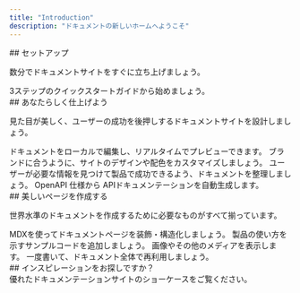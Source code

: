 ```yaml
---
title: "Introduction"
description: "ドキュメントの新しいホームへようこそ"
---
```


<div id="setting-up">
  ## セットアップ
</div>

数分でドキュメントサイトをすぐに立ち上げましょう。

<Card title="Start here" icon="rocket" href="/ja/quickstart" horizontal>
  3ステップのクイックスタートガイドから始めましょう。
</Card>

<div id="make-it-yours">
  ## あなたらしく仕上げよう
</div>

見た目が美しく、ユーザーの成功を後押しするドキュメントサイトを設計しましょう。

<Columns cols={2}>
  <Card title="Edit locally" icon="pen-to-square" href="/ja/development">
    ドキュメントをローカルで編集し、リアルタイムでプレビューできます。
  </Card>

  <Card title="Customize your site" icon="palette" href="/ja/essentials/settings">
    ブランドに合うように、サイトのデザインや配色をカスタマイズしましょう。
  </Card>

  <Card title="Set up navigation" icon="map" href="/ja/essentials/navigation">
    ユーザーが必要な情報を見つけて製品で成功できるよう、ドキュメントを整理しましょう。
  </Card>

  <Card title="API documentation" icon="terminal" href="/ja/api-reference/introduction">
    OpenAPI 仕様から APIドキュメンテーションを自動生成します。
  </Card>
</Columns>

<div id="create-beautiful-pages">
  ## 美しいページを作成する
</div>

世界水準のドキュメントを作成するために必要なものがすべて揃っています。

<Columns cols={2}>
  <Card title="MDXで執筆" icon="pen-fancy" href="/ja/essentials/markdown">
    MDXを使ってドキュメントページを装飾・構造化しましょう。
  </Card>

  <Card title="コードサンプル" icon="code" href="/ja/essentials/code">
    製品の使い方を示すサンプルコードを追加しましょう。
  </Card>

  <Card title="画像" icon="image" href="/ja/essentials/images">
    画像やその他のメディアを表示します。
  </Card>

  <Card title="再利用可能なスニペット" icon="recycle" href="/ja/essentials/reusable-snippets">
    一度書いて、ドキュメント全体で再利用しましょう。
  </Card>
</Columns>

<div id="need-inspiration">
  ## インスピレーションをお探しですか？
</div>

<Card title="完全なサンプルを見る" icon="stars" href="https://mintlify.com/customers">
  優れたドキュメンテーションサイトのショーケースをご覧ください。
</Card>